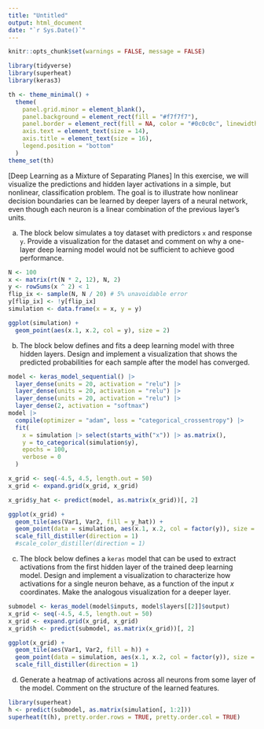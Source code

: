 ```yaml
---
title: "Untitled"
output: html_document
date: "`r Sys.Date()`"
---
```


```r
knitr::opts_chunk$set(warnings = FALSE, message = FALSE)
```

```r
library(tidyverse)
library(superheat)
library(keras3)

th <- theme_minimal() + 
  theme(
    panel.grid.minor = element_blank(),
    panel.background = element_rect(fill = "#f7f7f7"),
    panel.border = element_rect(fill = NA, color = "#0c0c0c", linewidth = 0.6),
    axis.text = element_text(size = 14),
    axis.title = element_text(size = 16),
    legend.position = "bottom"
  )
theme_set(th)
```

[Deep Learning as a Mixture of Separating Planes] In this exercise, we will
visualize the predictions and hidden layer activations in a simple, but
nonlinear, classification problem. The goal is to illustrate how nonlinear
decision boundaries can be learned by deeper layers of a neural network, even
though each neuron is a linear combination of the previous layer's units.

a. The block below simulates a toy dataset with predictors `x` and response
`y`. Provide a visualization for the dataset and comment on why a one-layer
deep learning model would not be sufficient to achieve good performance.

```r
N <- 100
x <- matrix(rt(N * 2, 12), N, 2)
y <- rowSums(x ^ 2) < 1
flip_ix <- sample(N, N / 20) # 5% unavoidable error
y[flip_ix] <- !y[flip_ix]
simulation <- data.frame(x = x, y = y)

ggplot(simulation) +
  geom_point(aes(x.1, x.2, col = y), size = 2)
```

b. The block below defines and fits a deep learning model with three hidden
layers. Design and implement a visualization that shows the predicted
probabilities for each sample after the model has converged.

```r
model <- keras_model_sequential() |> 
  layer_dense(units = 20, activation = "relu") |>
  layer_dense(units = 20, activation = "relu") |>
  layer_dense(units = 20, activation = "relu") |>
  layer_dense(2, activation = "softmax")
model |> 
  compile(optimizer = "adam", loss = "categorical_crossentropy") |>
  fit(
    x = simulation |> select(starts_with("x")) |> as.matrix(),
    y = to_categorical(simulation$y),
    epochs = 100,
    verbose = 0
  )
```
  
```r
x_grid <- seq(-4.5, 4.5, length.out = 50)
x_grid <- expand.grid(x_grid, x_grid)

x_grid$y_hat <- predict(model, as.matrix(x_grid))[, 2]

ggplot(x_grid) +
  geom_tile(aes(Var1, Var2, fill = y_hat)) +
  geom_point(data = simulation, aes(x.1, x.2, col = factor(y)), size = 3) +
  scale_fill_distiller(direction = 1)
  #scale_color_distiller(direction = 1)
```

c. The block below defines a `keras` model that can be used to extract
activations from the first hidden layer of the trained deep learning
model. Design and implement a visualization to characterize how
activations for a single neuron behave, as a function of the input $x$
coordinates. Make the analogous visualization for a deeper layer.

```r
submodel <- keras_model(model$inputs, model$layers[[2]]$output)
x_grid <- seq(-4.5, 4.5, length.out = 50)
x_grid <- expand.grid(x_grid, x_grid)
x_grid$h <- predict(submodel, as.matrix(x_grid))[, 2]

ggplot(x_grid) +
  geom_tile(aes(Var1, Var2, fill = h)) +
  geom_point(data = simulation, aes(x.1, x.2, col = factor(y)), size = 3) +
  scale_fill_distiller(direction = 1)

```


d. Generate a heatmap of activations across all neurons from some layer of
the model. Comment on the structure of the learned features.

```r
library(superheat)
h <- predict(submodel, as.matrix(simulation[, 1:2]))
superheat(t(h), pretty.order.rows = TRUE, pretty.order.col = TRUE)
```